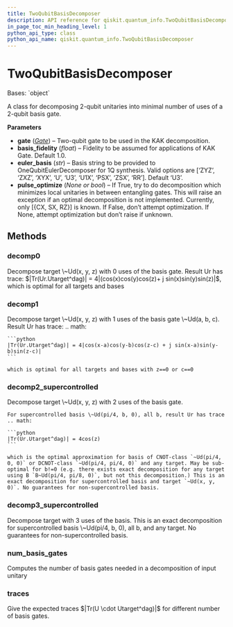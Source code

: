 ```yaml
---
title: TwoQubitBasisDecomposer
description: API reference for qiskit.quantum_info.TwoQubitBasisDecomposer
in_page_toc_min_heading_level: 1
python_api_type: class
python_api_name: qiskit.quantum_info.TwoQubitBasisDecomposer
---
```


# TwoQubitBasisDecomposer

<Class id="qiskit.quantum_info.TwoQubitBasisDecomposer" github="https://github.com/qiskit/qiskit/tree/stable/0.23/qiskit/quantum_info/synthesis/two_qubit_decompose.py" signature="TwoQubitBasisDecomposer(gate, basis_fidelity=1.0, euler_basis=None, pulse_optimize=None)">
  Bases: `object`

  A class for decomposing 2-qubit unitaries into minimal number of uses of a 2-qubit basis gate.

  **Parameters**

  *   **gate** ([*Gate*](qiskit.circuit.Gate "qiskit.circuit.Gate")) – Two-qubit gate to be used in the KAK decomposition.
  *   **basis\_fidelity** (*float*) – Fidelity to be assumed for applications of KAK Gate. Default 1.0.
  *   **euler\_basis** (*str*) – Basis string to be provided to OneQubitEulerDecomposer for 1Q synthesis. Valid options are \[‘ZYZ’, ‘ZXZ’, ‘XYX’, ‘U’, ‘U3’, ‘U1X’, ‘PSX’, ‘ZSX’, ‘RR’]. Default ‘U3’.
  *   **pulse\_optimize** (*None or bool*) – If True, try to do decomposition which minimizes local unitaries in between entangling gates. This will raise an exception if an optimal decomposition is not implemented. Currently, only \[\{CX, SX, RZ}] is known. If False, don’t attempt optimization. If None, attempt optimization but don’t raise if unknown.

  ## Methods

  ### decomp0

  <Function id="qiskit.quantum_info.TwoQubitBasisDecomposer.decomp0" signature="static TwoQubitBasisDecomposer.decomp0(target)">
    Decompose target \~Ud(x, y, z) with 0 uses of the basis gate. Result Ur has trace: $|Tr(Ur.Utarget^dag)| = 4|(cos(x)cos(y)cos(z)+ j sin(x)sin(y)sin(z)|$, which is optimal for all targets and bases
  </Function>

  ### decomp1

  <Function id="qiskit.quantum_info.TwoQubitBasisDecomposer.decomp1" signature="TwoQubitBasisDecomposer.decomp1(target)">
    Decompose target \~Ud(x, y, z) with 1 uses of the basis gate \~Ud(a, b, c). Result Ur has trace: .. math:

    ```python
    |Tr(Ur.Utarget^dag)| = 4|cos(x-a)cos(y-b)cos(z-c) + j sin(x-a)sin(y-b)sin(z-c)|
    ```

    which is optimal for all targets and bases with z==0 or c==0
  </Function>

  ### decomp2\_supercontrolled

  <Function id="qiskit.quantum_info.TwoQubitBasisDecomposer.decomp2_supercontrolled" signature="TwoQubitBasisDecomposer.decomp2_supercontrolled(target)">
    Decompose target \~Ud(x, y, z) with 2 uses of the basis gate.

    For supercontrolled basis \~Ud(pi/4, b, 0), all b, result Ur has trace .. math:

    ```python
    |Tr(Ur.Utarget^dag)| = 4cos(z)
    ```

    which is the optimal approximation for basis of CNOT-class `~Ud(pi/4, 0, 0)` or DCNOT-class `~Ud(pi/4, pi/4, 0)` and any target. May be sub-optimal for b!=0 (e.g. there exists exact decomposition for any target using B `B~Ud(pi/4, pi/8, 0)`, but not this decomposition.) This is an exact decomposition for supercontrolled basis and target `~Ud(x, y, 0)`. No guarantees for non-supercontrolled basis.
  </Function>

  ### decomp3\_supercontrolled

  <Function id="qiskit.quantum_info.TwoQubitBasisDecomposer.decomp3_supercontrolled" signature="TwoQubitBasisDecomposer.decomp3_supercontrolled(target)">
    Decompose target with 3 uses of the basis. This is an exact decomposition for supercontrolled basis \~Ud(pi/4, b, 0), all b, and any target. No guarantees for non-supercontrolled basis.
  </Function>

  ### num\_basis\_gates

  <Function id="qiskit.quantum_info.TwoQubitBasisDecomposer.num_basis_gates" signature="TwoQubitBasisDecomposer.num_basis_gates(unitary)">
    Computes the number of basis gates needed in a decomposition of input unitary
  </Function>

  ### traces

  <Function id="qiskit.quantum_info.TwoQubitBasisDecomposer.traces" signature="TwoQubitBasisDecomposer.traces(target)">
    Give the expected traces $|Tr(U \cdot Utarget^dag)|$ for different number of basis gates.
  </Function>
</Class>

